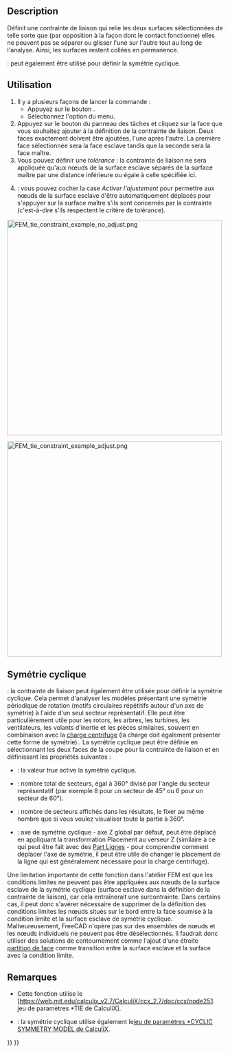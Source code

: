 <languages/>

{{Docnav/fr
|[[FEM_ConstraintContact/fr|Contrainte de contact]]
|[[FEM_ConstraintSpring/fr|Ressort]]
|[[FEM_Workbench/fr|Atelier FEM]]
|IconL=FEM_ConstraintContact.svg
|IconR=FEM_ConstraintSpring.svg
|IconC=Workbench_FEM.svg
}}

{{GuiCommandContainer
|
{{GuiCommand/fr
|Name=FEM ConstraintTie
|Name/fr=FEM Contrainte de liaison
|MenuLocation=Modèle → Conditions limites et charges mécaniques → Contrainte de liaison
|Workbenches=[[FEM_Workbench/fr|FEM]]
|Version=0.19
|SeeAlso=[[FEM_ConstraintPressure/fr|FEM Charge de pression]]
}}
{{GuiCommandFemInfo/fr
|Solvers=CalculiX
}}
}}

==Description==

Définit une contrainte de liaison qui relie les deux surfaces sélectionnées de telle sorte que (par opposition à la façon dont le contact fonctionne) elles ne peuvent pas se séparer ou glisser l'une sur l'autre tout au long de l'analyse. Ainsi, les surfaces restent collées en permanence.

{{Version|1.0}} : peut également être utilisé pour définir la symétrie cyclique.

<span id="Usage"></span>
==Utilisation==

# Il y a plusieurs façons de lancer la commande :
#* Appuyez sur le bouton {{Button|[[Image:FEM_ConstraintTie.svg|16px]] [[FEM_ConstraintTie/fr|Contrainte de liaison]]}}.
#* Sélectionnez l'option {{MenuCommand|Modèle → Conditions limites et charges mécaniques → [[Image:FEM ConstraintTie.svg|16px]] Contrainte de liaison}} du menu.
# Appuyez sur le bouton {{Button|Ajouter}} du panneau des tâches et cliquez sur la face que vous souhaitez ajouter à la définition de la contrainte de liaison. Deux faces exactement doivent être ajoutées, l'une après l'autre. La première face sélectionnée sera la face esclave tandis que la seconde sera la face maître.
# Vous pouvez définir une ''tolérance'' : la contrainte de liaison ne sera appliquée qu'aux nœuds de la surface esclave séparés de la surface maître par une distance inférieure ou égale à celle spécifiée ici.
# {{Version/fr|1.0}} : vous pouvez cocher la case ''Activer l'ajustement'' pour permettre aux nœuds de la surface esclave d'être automatiquement déplacés pour s'appuyer sur la surface maître s'ils sont concernés par la contrainte (c'est-à-dire s'ils respectent le critère de tolérance).

[[Image:FEM_tie_constraint_example_no_adjust.png|500px]]
{{Caption|Two halves of a beam connected with tie constraint with non-default tolerance accounting for the gap.}}

[[Image:FEM_tie_constraint_example_adjust.png|500px]]
{{Caption|The same example from above with adjustment enabled - nodes are moved to close the gap.}}

<span id="Cyclic_symmetry"></span>
==Symétrie cyclique==

{{Version/fr|1.0}} : la contrainte de liaison peut également être utilisée pour définir la symétrie cyclique. Cela permet d'analyser les modèles présentant une symétrie périodique de rotation (motifs circulaires répétitifs autour d'un axe de symétrie) à l'aide d'un seul secteur représentatif. Elle peut être particulièrement utile pour les rotors, les arbres, les turbines, les ventilateurs, les volants d'inertie et les pièces similaires, souvent en combinaison avec la [[FEM_ConstraintCentrif/fr|charge centrifuge]] (la charge doit également présenter cette forme de symétrie)..
La symétrie cyclique peut être définie en sélectionnant les deux faces de la coupe pour la contrainte de liaison et en définissant les propriétés suivantes :
* {{PropertyData|Cyclic Symmetry}} : la valeur ''true'' active la symétrie cyclique.
* {{PropertyData|Sectors}} : nombre total de secteurs, égal à 360° divisé par l'angle du secteur représentatif (par exemple 8 pour un secteur de 45° ou 6 pour un secteur de 60°).
* {{PropertyData|Connected Sectors}} : nombre de secteurs affichés dans les résultats, le fixer au même nombre que {{PropertyData|Sectors}} si vous voulez visualiser toute la partie à 360°.
* {{PropertyData|Symmetry Axis}} : axe de symétrie cyclique - axe Z global par défaut, peut être déplacé en appliquant la transformation Placement au verseur Z (similaire à ce qui peut être fait avec des [[Part_Line|Part Lignes]] - pour comprendre comment déplacer l'axe de symétrie, il peut être utile de changer le placement de la ligne qui est généralement nécessaire pour la charge centrifuge).
Une limitation importante de cette fonction dans l'atelier FEM est que les conditions limites ne peuvent pas être appliquées aux nœuds de la surface esclave de la symétrie cyclique (surface esclave dans la définition de la contrainte de liaison), car cela entraînerait une surcontrainte. Dans certains cas, il peut donc s'avérer nécessaire de supprimer de la définition des conditions limites les nœuds situés sur le bord entre la face soumise à la condition limite et la surface esclave de symétrie cyclique. Malheureusement, FreeCAD n'opère pas sur des ensembles de nœuds et les nœuds individuels ne peuvent pas être désélectionnés. Il faudrait donc utiliser des solutions de contournement comme l'ajout d'une étroite [[FEM_Geometry_Preparation_and_Meshing/fr#Partitionnement_de_la_géométrie|partition de face]] comme transition entre la surface esclave et la surface avec la condition limite.

<span id="Notes"></span>
==Remarques== 

<div class="mw-translate-fuzzy">
* Cette fonction utilise le [https://web.mit.edu/calculix_v2.7/CalculiX/ccx_2.7/doc/ccx/node251. jeu de paramètres *TIE de CalculiX].
* {{Version/fr|1.0}} : la symétrie cyclique utilise également le[https://web.mit.edu/calculix_v2.7/CalculiX/ccx_2.7/doc/ccx/node183.html jeu de paramètres *CYCLIC SYMMETRY MODEL de CalculiX].
</div>


{{Docnav/fr
|[[FEM_ConstraintContact/fr|Contrainte de contact]]
|[[FEM_ConstraintSpring/fr|Ressort]]
|[[FEM_Workbench/fr|Atelier FEM]]
|IconL=FEM_ConstraintContact.svg
|IconR=FEM_ConstraintSpring.svg
|IconC=Workbench_FEM.svg
}}

{{FEM_Tools_navi{{#translation:}}}}
{{Userdocnavi{{#translation:}}}}
